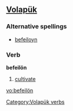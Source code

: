 ==[[Volapük]]==

===Alternative spellings===
*[[befeiloyn]]
===Verb===
'''befeilön'''

# [[cultivate]]

[[Category:Volapük verbs]]

[[vo:befeilön]]